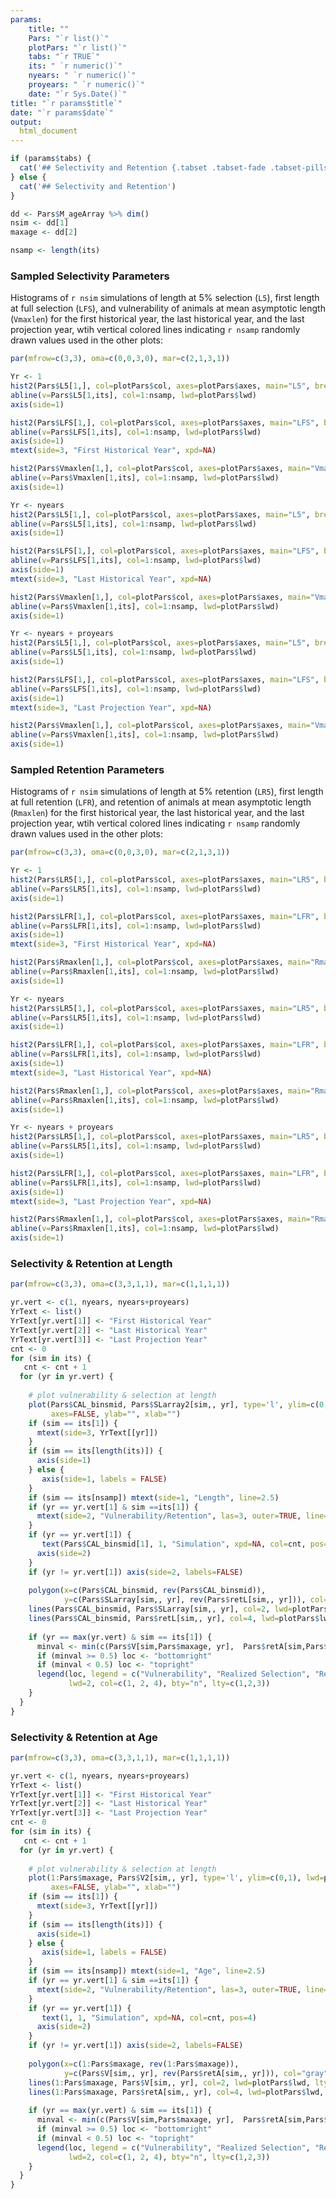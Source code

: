 ```yaml
---
params: 
    title: ""
    Pars: "`r list()`"
    plotPars: "`r list()`"
    tabs: "`r TRUE`"
    its: " `r numeric()`"
    nyears: " `r numeric()`"
    proyears: " `r numeric()`"
    date: "`r Sys.Date()`"
title: "`r params$title`"
date: "`r params$date`"
output:
  html_document
---
```



```r
if (params$tabs) {
  cat('## Selectivity and Retention {.tabset .tabset-fade .tabset-pills}' )
} else {
  cat('## Selectivity and Retention')
}

dd <- Pars$M_ageArray %>% dim()
nsim <- dd[1]
maxage <- dd[2]

nsamp <- length(its)
```

### Sampled Selectivity Parameters
Histograms of `r nsim` simulations of length at 5% selection (`L5`), first length at full selection (`LFS`), and vulnerability of animals at mean asymptotic length (`Vmaxlen`) for the first historical year, the last historical year, and the last projection year, wtih vertical colored lines indicating `r nsamp` randomly drawn values used in the other plots:

```r
par(mfrow=c(3,3), oma=c(0,0,3,0), mar=c(2,1,3,1))

Yr <- 1
hist2(Pars$L5[1,], col=plotPars$col, axes=plotPars$axes, main="L5", breaks=plotPars$breaks)
abline(v=Pars$L5[1,its], col=1:nsamp, lwd=plotPars$lwd)
axis(side=1) 

hist2(Pars$LFS[1,], col=plotPars$col, axes=plotPars$axes, main="LFS", breaks=plotPars$breaks)
abline(v=Pars$LFS[1,its], col=1:nsamp, lwd=plotPars$lwd)
axis(side=1) 
mtext(side=3, "First Historical Year", xpd=NA)

hist2(Pars$Vmaxlen[1,], col=plotPars$col, axes=plotPars$axes, main="Vmaxlen", breaks=plotPars$breaks)
abline(v=Pars$Vmaxlen[1,its], col=1:nsamp, lwd=plotPars$lwd)
axis(side=1) 

Yr <- nyears
hist2(Pars$L5[1,], col=plotPars$col, axes=plotPars$axes, main="L5", breaks=plotPars$breaks)
abline(v=Pars$L5[1,its], col=1:nsamp, lwd=plotPars$lwd)
axis(side=1) 

hist2(Pars$LFS[1,], col=plotPars$col, axes=plotPars$axes, main="LFS", breaks=plotPars$breaks)
abline(v=Pars$LFS[1,its], col=1:nsamp, lwd=plotPars$lwd)
axis(side=1) 
mtext(side=3, "Last Historical Year", xpd=NA)

hist2(Pars$Vmaxlen[1,], col=plotPars$col, axes=plotPars$axes, main="Vmaxlen", breaks=plotPars$breaks)
abline(v=Pars$Vmaxlen[1,its], col=1:nsamp, lwd=plotPars$lwd)
axis(side=1) 

Yr <- nyears + proyears
hist2(Pars$L5[1,], col=plotPars$col, axes=plotPars$axes, main="L5", breaks=plotPars$breaks)
abline(v=Pars$L5[1,its], col=1:nsamp, lwd=plotPars$lwd)
axis(side=1) 

hist2(Pars$LFS[1,], col=plotPars$col, axes=plotPars$axes, main="LFS", breaks=plotPars$breaks)
abline(v=Pars$LFS[1,its], col=1:nsamp, lwd=plotPars$lwd)
axis(side=1) 
mtext(side=3, "Last Projection Year", xpd=NA)

hist2(Pars$Vmaxlen[1,], col=plotPars$col, axes=plotPars$axes, main="Vmaxlen", breaks=plotPars$breaks)
abline(v=Pars$Vmaxlen[1,its], col=1:nsamp, lwd=plotPars$lwd)
axis(side=1) 

```

### Sampled Retention Parameters

Histograms of `r nsim` simulations of length at 5% retention (`LR5`), first length at full retention (`LFR`), and retention of animals at mean asymptotic length (`Rmaxlen`) for the first historical year, the last historical year, and the last projection year, wtih vertical colored lines indicating `r nsamp` randomly drawn values used in the other plots:

```r
par(mfrow=c(3,3), oma=c(0,0,3,0), mar=c(2,1,3,1))

Yr <- 1
hist2(Pars$LR5[1,], col=plotPars$col, axes=plotPars$axes, main="LR5", breaks=plotPars$breaks)
abline(v=Pars$LR5[1,its], col=1:nsamp, lwd=plotPars$lwd)
axis(side=1) 

hist2(Pars$LFR[1,], col=plotPars$col, axes=plotPars$axes, main="LFR", breaks=plotPars$breaks)
abline(v=Pars$LFR[1,its], col=1:nsamp, lwd=plotPars$lwd)
axis(side=1) 
mtext(side=3, "First Historical Year", xpd=NA)

hist2(Pars$Rmaxlen[1,], col=plotPars$col, axes=plotPars$axes, main="Rmaxlen", breaks=plotPars$breaks)
abline(v=Pars$Rmaxlen[1,its], col=1:nsamp, lwd=plotPars$lwd)
axis(side=1) 

Yr <- nyears
hist2(Pars$LR5[1,], col=plotPars$col, axes=plotPars$axes, main="LR5", breaks=plotPars$breaks)
abline(v=Pars$LR5[1,its], col=1:nsamp, lwd=plotPars$lwd)
axis(side=1) 

hist2(Pars$LFR[1,], col=plotPars$col, axes=plotPars$axes, main="LFR", breaks=plotPars$breaks)
abline(v=Pars$LFR[1,its], col=1:nsamp, lwd=plotPars$lwd)
axis(side=1) 
mtext(side=3, "Last Historical Year", xpd=NA)

hist2(Pars$Rmaxlen[1,], col=plotPars$col, axes=plotPars$axes, main="Rmaxlen", breaks=plotPars$breaks)
abline(v=Pars$Rmaxlen[1,its], col=1:nsamp, lwd=plotPars$lwd)
axis(side=1) 

Yr <- nyears + proyears
hist2(Pars$LR5[1,], col=plotPars$col, axes=plotPars$axes, main="LR5", breaks=plotPars$breaks)
abline(v=Pars$LR5[1,its], col=1:nsamp, lwd=plotPars$lwd)
axis(side=1) 

hist2(Pars$LFR[1,], col=plotPars$col, axes=plotPars$axes, main="LFR", breaks=plotPars$breaks)
abline(v=Pars$LFR[1,its], col=1:nsamp, lwd=plotPars$lwd)
axis(side=1) 
mtext(side=3, "Last Projection Year", xpd=NA)

hist2(Pars$Rmaxlen[1,], col=plotPars$col, axes=plotPars$axes, main="Rmaxlen", breaks=plotPars$breaks)
abline(v=Pars$Rmaxlen[1,its], col=1:nsamp, lwd=plotPars$lwd)
axis(side=1) 

```

### Selectivity & Retention at Length

```r
par(mfrow=c(3,3), oma=c(3,3,1,1), mar=c(1,1,1,1))

yr.vert <- c(1, nyears, nyears+proyears)
YrText <- list()
YrText[yr.vert[1]] <- "First Historical Year"
YrText[yr.vert[2]] <- "Last Historical Year"
YrText[yr.vert[3]] <- "Last Projection Year"
cnt <- 0 
for (sim in its) {
   cnt <- cnt + 1
  for (yr in yr.vert) {
   
    # plot vulnerability & selection at length
    plot(Pars$CAL_binsmid, Pars$SLarray2[sim,, yr], type='l', ylim=c(0,1), lwd=plotPars$lwd, 
         axes=FALSE, ylab="", xlab="")
    if (sim == its[1]) {
      mtext(side=3, YrText[[yr]])
    }
    if (sim == its[length(its)]) {
      axis(side=1)
    } else {
       axis(side=1, labels = FALSE)
    }
    if (sim == its[nsamp]) mtext(side=1, "Length", line=2.5)
    if (yr == yr.vert[1] & sim ==its[1]) {
      mtext(side=2, "Vulnerability/Retention", las=3, outer=TRUE, line=2)
    }
    if (yr == yr.vert[1]) {
       text(Pars$CAL_binsmid[1], 1, "Simulation", xpd=NA, col=cnt, pos=4)
      axis(side=2)
    }
    if (yr != yr.vert[1]) axis(side=2, labels=FALSE)
    
    polygon(x=c(Pars$CAL_binsmid, rev(Pars$CAL_binsmid)), 
            y=c(Pars$SLarray[sim,, yr], rev(Pars$retL[sim,, yr])), col="gray", border=FALSE)
    lines(Pars$CAL_binsmid, Pars$SLarray[sim,, yr], col=2, lwd=plotPars$lwd, lty=2, type='l')
    lines(Pars$CAL_binsmid, Pars$retL[sim,, yr], col=4, lwd=plotPars$lwd, lty=3, type='l')
    
    if (yr == max(yr.vert) & sim == its[1]) {
      minval <- min(c(Pars$V[sim,Pars$maxage, yr],  Pars$retA[sim,Pars$maxage, yr]))
      if (minval >= 0.5) loc <- "bottomright"
      if (minval < 0.5) loc <- "topright"
      legend(loc, legend = c("Vulnerability", "Realized Selection", "Retention"),
             lwd=2, col=c(1, 2, 4), bty="n", lty=c(1,2,3))
    }
  }
}

```

### Selectivity & Retention at Age
```r
par(mfrow=c(3,3), oma=c(3,3,1,1), mar=c(1,1,1,1))

yr.vert <- c(1, nyears, nyears+proyears)
YrText <- list()
YrText[yr.vert[1]] <- "First Historical Year"
YrText[yr.vert[2]] <- "Last Historical Year"
YrText[yr.vert[3]] <- "Last Projection Year"
cnt <- 0 
for (sim in its) {
   cnt <- cnt + 1
  for (yr in yr.vert) {
   
    # plot vulnerability & selection at length
    plot(1:Pars$maxage, Pars$V2[sim,, yr], type='l', ylim=c(0,1), lwd=plotPars$lwd, 
         axes=FALSE, ylab="", xlab="")
    if (sim == its[1]) {
      mtext(side=3, YrText[[yr]])
    }
    if (sim == its[length(its)]) {
      axis(side=1)
    } else {
       axis(side=1, labels = FALSE)
    }
    if (sim == its[nsamp]) mtext(side=1, "Age", line=2.5)
    if (yr == yr.vert[1] & sim ==its[1]) {
      mtext(side=2, "Vulnerability/Retention", las=3, outer=TRUE, line=2)
    }
    if (yr == yr.vert[1]) {
       text(1, 1, "Simulation", xpd=NA, col=cnt, pos=4)
      axis(side=2)
    }
    if (yr != yr.vert[1]) axis(side=2, labels=FALSE)
    
    polygon(x=c(1:Pars$maxage, rev(1:Pars$maxage)), 
            y=c(Pars$V[sim,, yr], rev(Pars$retA[sim,, yr])), col="gray", border=FALSE)
    lines(1:Pars$maxage, Pars$V[sim,, yr], col=2, lwd=plotPars$lwd, lty=2, type='l')
    lines(1:Pars$maxage, Pars$retA[sim,, yr], col=4, lwd=plotPars$lwd, lty=3, type='l')
    
    if (yr == max(yr.vert) & sim == its[1]) {
      minval <- min(c(Pars$V[sim,Pars$maxage, yr],  Pars$retA[sim,Pars$maxage, yr]))
      if (minval >= 0.5) loc <- "bottomright"
      if (minval < 0.5) loc <- "topright"
      legend(loc, legend = c("Vulnerability", "Realized Selection", "Retention"),
             lwd=2, col=c(1, 2, 4), bty="n", lty=c(1,2,3))
    }
  }
}
```


